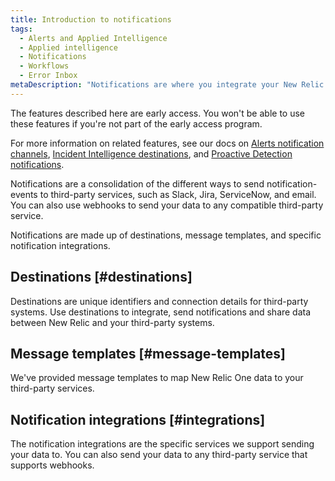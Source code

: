 ```yaml
---
title: Introduction to notifications
tags:
  - Alerts and Applied Intelligence
  - Applied intelligence
  - Notifications
  - Workflows
  - Error Inbox
metaDescription: "Notifications are where you integrate your New Relic One data with third-party services, such as Slack, Email, Jira, and ServiceNow."
---
```


<Callout title="Early access">
The features described here are early access. You won't be able to use these features if you're not part of the early access program.

For more information on related features, see our docs on [Alerts notification channels](/docs/alerts-applied-intelligence/new-relic-alerts/alert-notifications/notification-channels-control-where-send-alerts/), [Incident Intelligence destinations](/docs/alerts-applied-intelligence/applied-intelligence/incident-intelligence/incident-intelligence-destination-examples/), and [Proactive Detection notifications](https://docs.newrelic.com/docs/alerts-applied-intelligence/applied-intelligence/proactive-detection/proactive-detection-applied-intelligence/#set-up).
</Callout>

Notifications are a consolidation of the different ways to send notification-events to third-party services, such as Slack, Jira, ServiceNow, and email. You can also use webhooks to send your data to any compatible third-party service.

Notifications are made up of destinations, message templates, and specific notification integrations.

## Destinations [#destinations]

Destinations are unique identifiers and connection details for third-party systems. Use destinations to integrate, send notifications and share data between New Relic and your third-party systems.

## Message templates [#message-templates]

We've provided message templates to map New Relic One data to your third-party services.

## Notification integrations [#integrations]

The notification integrations are the specific services we support sending your data to. You can also send your data to any third-party service that supports webhooks.